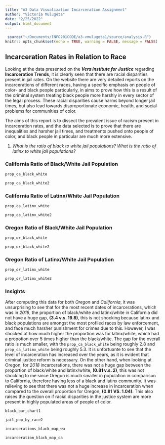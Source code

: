 ```yaml
---
title: "A3 Data Visualization Incarceration Assignment"
author: "Victoria Mulugeta"
date: "2/25/2022"
output: html_document
---
```


```r
 source("~/Documents/INFO201CODE/a3-vmulugeta1/source/analysis.R")
knitr:: opts_chunk$set(echo = TRUE, warning = FALSE, message = FALSE)
```
## **Incarceration Rates in Relation to Race**

Looking at the data presented on the _**Vera Institute for Justice**_ regarding **Incarceration Trends**, it is clearly seen that there are racial disparities present in jail rates. On the website there are very detailed reports on the incarcerations of different races, having a specific emphasis on people of color- and black people particularly, in aims to prove how this is a result of the criminal system treating black people more harshly in every sector of the legal process. These racial disparities cause harms beyond longer jail times, but also lead towards disproportionate economic, health, and social problems for communities of color. 

The aims of this report is to dissect the prevalent issue of racism present in incarceration rates, and the data selected is to prove that there are inequalities and harsher jail times, and treatments pushed onto people of color, and black people in particular are much more extensive.

1. *What is the ratio of black to white jail populations? What is the ratio of latinx to white jail populations?*

### California Ratio of Black/White Jail Population
``` r
prop_ca_black_white
```
``` r
prop_ca_black_white2 
```
### California Ratio of Latinx/White Jail Population 
``` r
prop_ca_latinx_white
```
``` r
prop_ca_latinx_white2 
```
### Oregon Ratio of Black/White Jail Population
``` r
prop_or_black_white
```
``` r
prop_or_black_white2
```
### Oregon Ratio of Latinx/White Jail Population
``` r
prop_or_latinx_white
```
``` r
prop_or_latinx_white2 
```

### **Insights**
After computing this data for both _Oregon_ and _California_, it was 
unsurprising to see that for the most recent dates of incarcerations, which was 
in *2018*, the proportion of black/white and latinx/white in California did not
have a huge gap, **(3.4 v.s. 19.8)**, this is not shocking because latinx and black
populations are amongst the most profiled races by law enforcement, and face
much harsher punishment for crimes due to this. However, I was shocked at how 
much higher the proportion was for latinx/white, which had a propotion over 5 
times higher than the black/white. The gap for the overall ratio is much smaller, with the `prop_ca_black_white` being roughly 2.8 and `prop_ca_latinx_white` being roughly 5.3. It is unfortuante to see that the level of incarceration has increased over the years, as it is evident that criminal justice reform is necessary. On the other hand, when looking at Oregon, for *2018* incarcerations, there was not a huge gap between the proportion of black/white and latinx/white, **(0.81 v.s. 2)**, this was not shocking to me since Oregon is much smaller in population in comparison to California, therefore having less of a black and latinx community. It was relieving to see that there was not a huge increase in incarceration when compared to the overall
proportion for Oregon, **(0.81 VS. 1.04)**. This also raises the question on if racial disparities in the justice system are more present in highly populated areas of people of color.

``` r
black_bar_chart1
```
``` r
jail_pop_by_race2
```
``` r
incarcerations_black_map_wa
```
``` r
incarceration_black_map_ca
```
